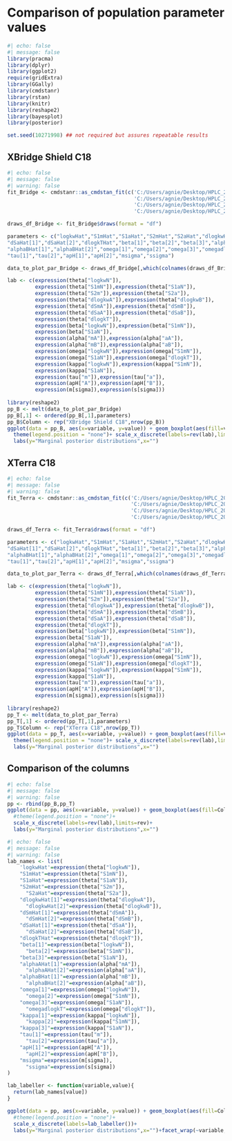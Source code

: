 # Comparison of population parameter values

```r
#| echo: false
#| message: false
library(pracma)
library(dplyr)
library(ggplot2)
require(gridExtra)
library(GGally)
library(cmdstanr)
library(rstan)
library(knitr)
library(reshape2)
library(bayesplot)
library(posterior)

set.seed(10271998) ## not required but assures repeatable results
```

## XBridge Shield C18

```r
#| echo: false
#| message: false
#| warning: false
fit_Bridge <- cmdstanr::as_cmdstan_fit(c('C:/Users/agnie/Desktop/HPLC_2022/X_Bridge_Shield_C18/TASK/output_1.csv',
                                         'C:/Users/agnie/Desktop/HPLC_2022/X_Bridge_Shield_C18/TASK/output_2.csv',
                                         'C:/Users/agnie/Desktop/HPLC_2022/X_Bridge_Shield_C18/TASK/output_3.csv',
                                         'C:/Users/agnie/Desktop/HPLC_2022/X_Bridge_Shield_C18/TASK/output_4.csv'))

draws_df_Bridge <- fit_Bridge$draws(format = "df")

parameters <- c("logkwHat","S1mHat","S1aHat","S2mHat","S2aHat","dlogkwHat[1]","dlogkwHat[2]","dSmHat[1]","dSmHat[2]",
"dSaHat[1]","dSaHat[2]","dlogkTHat","beta[1]","beta[2]","beta[3]","alphaAHat[1]","alphaAHat[2]",
"alphaBHat[1]","alphaBHat[2]","omega[1]","omega[2]","omega[3]","omegadlogkT","kappa[1]","kappa[2]","kappa[3]",
"tau[1]","tau[2]","apH[1]","apH[2]","msigma","ssigma")

data_to_plot_par_Bridge <- draws_df_Bridge[,which(colnames(draws_df_Bridge) %in% parameters)]

lab <- c(expression(theta["logkwN"]),
         expression(theta["S1mN"]),expression(theta["S1aN"]),
         expression(theta["S2m"]),expression(theta["S2a"]),
         expression(theta["dlogkwA"]),expression(theta["dlogkwB"]),
         expression(theta["dSmA"]),expression(theta["dSmB"]),
         expression(theta["dSaA"]),expression(theta["dSaB"]),
         expression(theta["dlogkT"]),
         expression(beta["logkwN"]),expression(beta["S1mN"]),
         expression(beta["S1aN"]),
         expression(alpha["mA"]),expression(alpha["aA"]),
         expression(alpha["mB"]),expression(alpha["aB"]),
         expression(omega["logkwN"]),expression(omega["S1mN"]),
         expression(omega["S1aN"]),expression(omega["dlogkT"]),
         expression(kappa["logkwN"]),expression(kappa["S1mN"]),
         expression(kappa["S1aN"]),
         expression(tau["m"]),expression(tau["a"]),
         expression(apH["A"]),expression(apH["B"]),
         expression(m[sigma]),expression(s[sigma]))
 
library(reshape2)
pp_B <- melt(data_to_plot_par_Bridge)
pp_B[,1] <- ordered(pp_B[,1],parameters) 
pp_B$Column <- rep("XBridge Shield C18",nrow(pp_B))
ggplot(data = pp_B, aes(x=variable, y=value)) + geom_boxplot(aes(fill=variable))+ coord_flip()+
  theme(legend.position = "none")+ scale_x_discrete(labels=rev(lab),limits=rev)+
  labs(y="Marginal posterior distributions",x="")
```

## XTerra C18

```r
#| echo: false
#| message: false
#| warning: false
fit_Terra <- cmdstanr::as_cmdstan_fit(c('C:/Users/agnie/Desktop/HPLC_2022/X_Terra_C18/TASK/output_1.csv',
                                        'C:/Users/agnie/Desktop/HPLC_2022/X_Terra_C18/TASK/output_2.csv',
                                        'C:/Users/agnie/Desktop/HPLC_2022/X_Terra_C18/TASK/output_3.csv',
                                        'C:/Users/agnie/Desktop/HPLC_2022/X_Terra_C18/TASK/output_4.csv'))

draws_df_Terra <- fit_Terra$draws(format = "df")

parameters <- c("logkwHat","S1mHat","S1aHat","S2mHat","S2aHat","dlogkwHat[1]","dlogkwHat[2]","dSmHat[1]","dSmHat[2]",
"dSaHat[1]","dSaHat[2]","dlogkTHat","beta[1]","beta[2]","beta[3]","alphaAHat[1]","alphaAHat[2]",
"alphaBHat[1]","alphaBHat[2]","omega[1]","omega[2]","omega[3]","omegadlogkT","kappa[1]","kappa[2]","kappa[3]",
"tau[1]","tau[2]","apH[1]","apH[2]","msigma","ssigma")

data_to_plot_par_Terra <- draws_df_Terra[,which(colnames(draws_df_Terra) %in% parameters)]

lab <- c(expression(theta["logkwN"]),
         expression(theta["S1mN"]),expression(theta["S1aN"]),
         expression(theta["S2m"]),expression(theta["S2a"]),
         expression(theta["dlogkwA"]),expression(theta["dlogkwB"]),
         expression(theta["dSmA"]),expression(theta["dSmB"]),
         expression(theta["dSaA"]),expression(theta["dSaB"]),
         expression(theta["dlogkT"]),
         expression(beta["logkwN"]),expression(beta["S1mN"]),
         expression(beta["S1aN"]),
         expression(alpha["mA"]),expression(alpha["aA"]),
         expression(alpha["mB"]),expression(alpha["aB"]),
         expression(omega["logkwN"]),expression(omega["S1mN"]),
         expression(omega["S1aN"]),expression(omega["dlogkT"]),
         expression(kappa["logkwN"]),expression(kappa["S1mN"]),
         expression(kappa["S1aN"]),
         expression(tau["m"]),expression(tau["a"]),
         expression(apH["A"]),expression(apH["B"]),
         expression(m[sigma]),expression(s[sigma]))
 
library(reshape2)
pp_T <- melt(data_to_plot_par_Terra)
pp_T[,1] <- ordered(pp_T[,1],parameters) 
pp_T$Column <- rep("XTerra C18",nrow(pp_T))
ggplot(data = pp_T, aes(x=variable, y=value)) + geom_boxplot(aes(fill=variable))+ coord_flip()+
  theme(legend.position = "none")+ scale_x_discrete(labels=rev(lab),limits=rev)+
  labs(y="Marginal posterior distributions",x="")

```

## Comparison of the columns

```r
#| echo: false
#| message: false
#| warning: false
pp <- rbind(pp_B,pp_T)
ggplot(data = pp, aes(x=variable, y=value)) + geom_boxplot(aes(fill=Column))+ coord_flip()+
  #theme(legend.position = "none")+ 
  scale_x_discrete(labels=rev(lab),limits=rev)+
  labs(y="Marginal posterior distributions",x="")
```

```r
#| echo: false
#| message: false
#| warning: false
lab_names <- list(
  	'logkwHat'=expression(theta["logkwN"]),
  	"S1mHat"=expression(theta["S1mN"]),
  	"S1aHat"=expression(theta["S1aN"]),
    "S2mHat"=expression(theta["S2m"]),
	  "S2aHat"=expression(theta["S2a"]),
    "dlogkwHat[1]"=expression(theta["dlogkwA"]),
	  "dlogkwHat[2]"=expression(theta["dlogkwB"]),
    "dSmHat[1]"=expression(theta["dSmA"]),
	  "dSmHat[2]"=expression(theta["dSmB"]),
    "dSaHat[1]"=expression(theta["dSaA"]),
	  "dSaHat[2]"=expression(theta["dSaB"]),
    "dlogkTHat"=expression(theta["dlogkT"]),
    "beta[1]"=expression(beta["logkwN"]),
	  "beta[2]"=expression(beta["S1mN"]),
    "beta[3]"=expression(beta["S1aN"]),
    "alphaAHat[1]"=expression(alpha["mA"]),
	  "alphaAHat[2]"=expression(alpha["aA"]),
    "alphaBHat[1]"=expression(alpha["mB"]),
	  "alphaBHat[2]"=expression(alpha["aB"]),
    "omega[1]"=expression(omega["logkwN"]),
	  "omega[2]"=expression(omega["S1mN"]),
    "omega[3]"=expression(omega["S1aN"]),
	  "omegadlogkT"=expression(omega["dlogkT"]),
    "kappa[1]"=expression(kappa["logkwN"]),
	  "kappa[2]"=expression(kappa["S1mN"]),
    "kappa[3]"=expression(kappa["S1aN"]),
    "tau[1]"=expression(tau["m"]),
	  "tau[2]"=expression(tau["a"]),
    "apH[1]"=expression(apH["A"]),
	  "apH[2]"=expression(apH["B"]),
    "msigma"=expression(m[sigma]),
	  "ssigma"=expression(s[sigma])
)

lab_labeller <- function(variable,value){
  return(lab_names[value])
}

ggplot(data = pp, aes(x=variable, y=value)) + geom_boxplot(aes(fill=Column))+ coord_flip()+
  #theme(legend.position = "none")+ 
  scale_x_discrete(labels=lab_labeller())+
  labs(y="Marginal posterior distributions",x="")+facet_wrap(~variable, labeller=lab_labeller,scales = "free_y", nrow = 16)
```